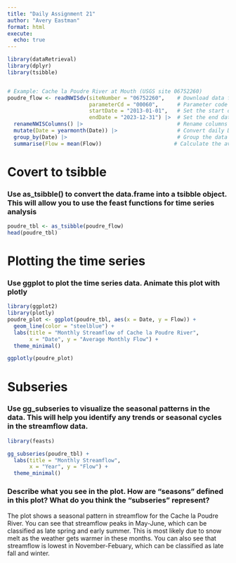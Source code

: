 ```yaml
---
title: "Daily Assignment 21"
author: "Avery Eastman"
format: html
execute: 
  echo: true
---
```


```r
library(dataRetrieval)
library(dplyr)
library(tsibble)


# Example: Cache la Poudre River at Mouth (USGS site 06752260)
poudre_flow <- readNWISdv(siteNumber = "06752260",    # Download data from USGS for site 06752260
                          parameterCd = "00060",      # Parameter code 00060 = discharge in cfs)
                          startDate = "2013-01-01",   # Set the start date
                          endDate = "2023-12-31") |>  # Set the end date
  renameNWISColumns() |>                              # Rename columns to standard names (e.g., "Flow", "Date")
  mutate(Date = yearmonth(Date)) |>                   # Convert daily Date values into a year-month format (e.g., "2023 Jan")
  group_by(Date) |>                                   # Group the data by the new monthly Date
  summarise(Flow = mean(Flow))                       # Calculate the average daily flow for each month
```

# Covert to tsibble

### Use as_tsibble() to convert the data.frame into a tsibble object. This will allow you to use the feast functions for time series analysis
```r
poudre_tbl <- as_tsibble(poudre_flow)
head(poudre_tbl)
```

# Plotting the time series

### Use ggplot to plot the time series data. Animate this plot with plotly
```r
library(ggplot2)
library(plotly)
poudre_plot <- ggplot(poudre_tbl, aes(x = Date, y = Flow)) +
  geom_line(color = "steelblue") +
  labs(title = "Monthly Streamflow of Cache la Poudre River",
       x = "Date", y = "Average Monthly Flow") +
  theme_minimal()

ggplotly(poudre_plot)
```

# Subseries

### Use gg_subseries to visualize the seasonal patterns in the data. This will help you identify any trends or seasonal cycles in the streamflow data.
```r
library(feasts)

gg_subseries(poudre_tbl) +
  labs(title = "Monthly Streamflow",
       x = "Year", y = "Flow") +
  theme_minimal()
```

### Describe what you see in the plot. How are “seasons” defined in this plot? What do you think the “subseries” represent?
The plot shows a seasonal pattern in streamflow for the Cache la Poudre River. You can see that streamflow peaks in May-June, which can be classified as late spring and early summer. This is most likely due to snow melt as the weather gets warmer in these months. You can also see that streamflow is lowest in November-Febuary, which can be classified as late fall and winter. 



